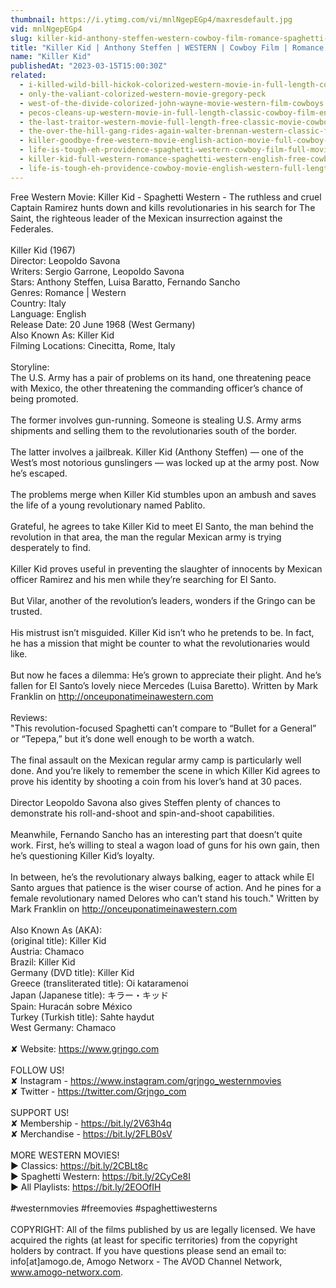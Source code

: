 ```yaml
---
thumbnail: https://i.ytimg.com/vi/mnlNgepEGp4/maxresdefault.jpg
vid: mnlNgepEGp4
slug: killer-kid-anthony-steffen-western-cowboy-film-romance-spaghetti-western
title: "Killer Kid | Anthony Steffen | WESTERN | Cowboy Film | Romance | Spaghetti Western"
name: "Killer Kid"
publishedAt: "2023-03-15T15:00:30Z"
related:
  - i-killed-wild-bill-hickok-colorized-western-movie-in-full-length-cowboys
  - only-the-valiant-colorized-western-movie-gregory-peck
  - west-of-the-divide-colorized-john-wayne-movie-western-film-cowboys
  - pecos-cleans-up-western-movie-in-full-length-classic-cowboy-film-english-free-movie
  - the-last-traitor-western-movie-full-length-free-classic-movie-cowboys-wild-west-films
  - the-over-the-hill-gang-rides-again-walter-brennan-western-classic-film-free-cowboy-movie
  - killer-goodbye-free-western-movie-english-action-movie-full-cowboy-film
  - life-is-tough-eh-providence-spaghetti-western-cowboy-film-full-movie-english
  - killer-kid-full-western-romance-spaghetti-western-english-free-cowboy-film
  - life-is-tough-eh-providence-cowboy-movie-english-western-full-length
---
```


Free Western Movie: Killer Kid - Spaghetti Western - The ruthless and cruel Captain Ramirez hunts down and kills revolutionaries in his search for The Saint, the righteous leader of the Mexican insurrection against the Federales. <br />
<br />
Killer Kid (1967)<br />
Director: Leopoldo Savona<br />
Writers: Sergio Garrone, Leopoldo Savona<br />
Stars: Anthony Steffen, Luisa Baratto, Fernando Sancho <br />
Genres: Romance | Western <br />
Country: Italy<br />
Language: English<br />
Release Date: 20 June 1968 (West Germany) <br />
Also Known As: Killer Kid <br />
Filming Locations: Cinecitta, Rome, Italy <br />
<br />
Storyline:<br />
The U.S. Army has a pair of problems on its hand, one threatening peace with Mexico, the other threatening the commanding officer’s chance of being promoted.<br />
<br />
The former involves gun-running. Someone is stealing U.S. Army arms shipments and selling them to the revolutionaries south of the border.<br />
<br />
The latter involves a jailbreak. Killer Kid (Anthony Steffen) — one of the West’s most notorious gunslingers — was locked up at the army post. Now he’s escaped.<br />
<br />
The problems merge when Killer Kid stumbles upon an ambush and saves the life of a young revolutionary named Pablito.<br />
<br />
Grateful, he agrees to take Killer Kid to meet El Santo, the man behind the revolution in that area, the man the regular Mexican army is trying desperately to find.<br />
<br />
Killer Kid proves useful in preventing the slaughter of innocents by Mexican officer Ramirez and his men while they’re searching for El Santo.<br />
<br />
But Vilar, another of the revolution’s leaders, wonders if the Gringo can be trusted.<br />
<br />
His mistrust isn’t misguided. Killer Kid isn’t who he pretends to be. In fact, he has a mission that might be counter to what the revolutionaries would like.<br />
<br />
But now he faces a dilemma: He’s grown to appreciate their plight. And he’s fallen for El Santo’s lovely niece Mercedes (Luisa Baretto). Written by Mark Franklin on http://onceuponatimeinawestern.com<br />
<br />
Reviews:<br />
"This revolution-focused Spaghetti can’t compare to “Bullet for a General” or “Tepepa,” but it’s done well enough to be worth a watch.<br />
<br />
The final assault on the Mexican regular army camp is particularly well done. And you’re likely to remember the scene in which Killer Kid agrees to prove his identity by shooting a coin from his lover’s hand at 30 paces.<br />
<br />
Director Leopoldo Savona also gives Steffen plenty of chances to demonstrate his roll-and-shoot and spin-and-shoot capabilities.<br />
<br />
Meanwhile, Fernando Sancho has an interesting part that doesn’t quite work. First, he’s willing to steal a wagon load of guns for his own gain, then he’s questioning Killer Kid’s loyalty.<br />
<br />
In between, he’s the revolutionary always balking, eager to attack while El Santo argues that patience is the wiser course of action. And he pines for a female revolutionary named Delores who can’t stand his touch." Written by Mark Franklin on http://onceuponatimeinawestern.com<br />
<br />
Also Known As (AKA):<br />
(original title): Killer Kid<br />
Austria: Chamaco<br />
Brazil: Killer Kid<br />
Germany (DVD title): Killer Kid<br />
Greece (transliterated title): Oi kataramenoi<br />
Japan (Japanese title): キラー・キッド<br />
Spain: Huracán sobre México<br />
Turkey (Turkish title): Sahte haydut<br />
West Germany: Chamaco<br />
<br />
✘ Website: https://www.grjngo.com<br />
<br />
FOLLOW US!<br />
✘ Instagram - https://www.instagram.com/grjngo_westernmovies<br />
✘ Twitter - https://twitter.com/Grjngo_com<br />
<br />
SUPPORT US!<br />
✘ Membership - https://bit.ly/2V63h4q<br />
✘ Merchandise - https://bit.ly/2FLB0sV<br />
<br />
MORE WESTERN MOVIES! <br />
► Classics: https://bit.ly/2CBLt8c <br />
► Spaghetti Western: https://bit.ly/2CyCe8I <br />
► All Playlists: https://bit.ly/2EOOfIH <br />
<br />
#westernmovies #freemovies #spaghettiwesterns<br />
<br />
COPYRIGHT: All of the films published by us are legally licensed. We have acquired the rights (at least for specific territories) from the copyright holders by contract. If you have questions please send an email to: info[at]amogo.de, Amogo Networx - The AVOD Channel Network, www.amogo-networx.com.